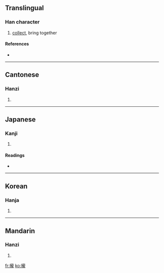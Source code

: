 {{also|拢}}
==Translingual==

===Han character===
{{Han char|rn=64|rad=手|as=16|sn=19|four=5101<sub>1</sub>|canj=手卜月心 (QYBP)}}

# [[collect]], bring together

====References====
* {{Han ref|kx=0462.380|dkj=12967|dj=0811.380|hdz=31983.120|uh=650F|ud=25871|bh=C36C|bd=50028}}

----

==Cantonese==

===Hanzi===
{{yue-hanzi|jyut=|y=lung5|sim=拢}}

# {{defn|Cantonese}}

----

==Japanese==

===Kanji===
{{ja-kanji|grade=|rs=手16}}

# {{defn|Japanese}}

====Readings====
* {{ja-readings|on=[[ろう]] (rō), [[る]] (ru)|kun=[[とる]] (toru)}}

----

==Korean==

===Hanja===
{{ko-hanja|hangeul=[[롱]]>[[농]]|eumhun=|rv=rong>nong|mr=rong>nong|y=long>nong}}

# {{defn|Korean}}

----

==Mandarin==

===Hanzi===
{{cmn-hanzi|sim=拢|pin=[[lǒng]] ([[long3]])|wg=lung<sup>3</sup>}}

# {{defn|Mandarin}}

[[fr:攏]]
[[ko:攏]]